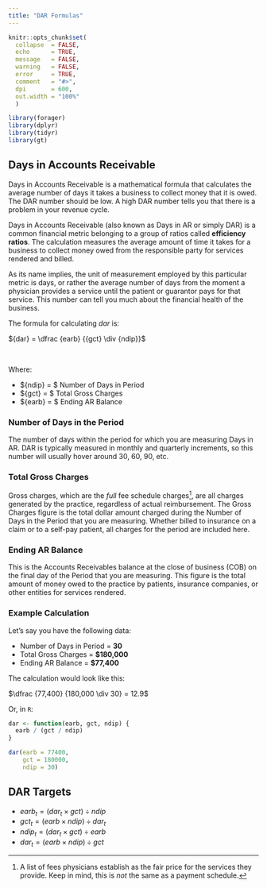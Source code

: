 ```yaml
---
title: "DAR Formulas"
---
```


```r
knitr::opts_chunk$set(
  collapse  = FALSE,
  echo      = TRUE,
  message   = FALSE, 
  warning   = FALSE,
  error     = TRUE,
  comment   = "#>",
  dpi       = 600, 
  out.width = "100%"
  )

library(forager)
library(dplyr)
library(tidyr)
library(gt)
```

## Days in Accounts Receivable

Days in Accounts Receivable is a mathematical formula that calculates the average number of days it takes a business to collect money that it is owed. The DAR number should be low. A high DAR number tells you that there is a problem in your revenue cycle.

Days in Accounts Receivable (also known as Days in AR or simply DAR) is a common financial metric belonging to a group of ratios called **efficiency ratios**. The calculation measures the average amount of time it takes for a business to collect money owed from the responsible party for services rendered and billed.

As its name implies, the unit of measurement employed by this particular metric is days, or rather the average number of days from the moment a physician provides a service until the patient or guarantor pays for that service. This number can tell you much about the financial health of the business.

The formula for calculating $dar$ is:

${dar} = \dfrac {earb} {{gct} \div {ndip}}$

<br>

Where:

   - ${ndip} = $ Number of Days in Period
   - ${gct} = $ Total Gross Charges
   - ${earb} = $ Ending AR Balance

[^1]: A list of fees physicians establish as the fair price for the services they provide. Keep in mind, this is *not* the same as a payment schedule.

### Number of Days in the Period

The number of days within the period for which you are measuring Days in AR. DAR is typically measured in monthly and quarterly increments, so this number will usually hover around 30, 60, 90, etc.

### Total Gross Charges

Gross charges, which are the *full* fee schedule charges[^2], are all charges generated by the practice, regardless of actual reimbursement. The Gross Charges figure is the total dollar amount charged during the Number of Days in the Period that you are measuring. Whether billed to insurance on a claim or to a self-pay patient, all charges for the period are included here.

[^2]: A list of fees physicians establish as the fair price for the services they provide. Keep in mind, this is *not* the same as a payment schedule.

### Ending AR Balance

This is the Accounts Receivables balance at the close of business (COB) on the final day of the Period that you are measuring. This figure is the total amount of money owed to the practice by patients, insurance companies, or other entities for services rendered. 

### Example Calculation

Let's say you have the following data:

   * Number of Days in Period = __30__
   * Total Gross Charges = __$180,000__
   * Ending AR Balance = __$77,400__

The calculation would look like this:

$\dfrac {77,400} {180,000 \div 30} = 12.9$

Or, in `R`:

```r
dar <- function(earb, gct, ndip) {
  earb / (gct / ndip)
}

dar(earb = 77400, 
    gct = 180000, 
    ndip = 30)
```


## DAR Targets

   - $earb_t = (dar_t \times gct) \div ndip$ 
   - $gct_t = (earb \times ndip) \div dar_t$
   - $ndip_t = (dar_t \times gct) \div earb$
   - $dar_t = (earb \times ndip) \div gct$
